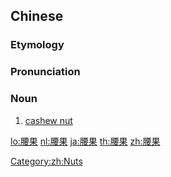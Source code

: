 ==Chinese==
{{zh-forms}}

===Etymology===
{{rfe|lang=zh}}

===Pronunciation===
{{zh-pron
|m=yāoguǒ
|c=jiu1 gwo2
|cat=n
}}

===Noun===
{{zh-noun}}

# [[cashew nut]]

[[Category:zh:Nuts]]

[[lo:腰果]]
[[nl:腰果]]
[[ja:腰果]]
[[th:腰果]]
[[zh:腰果]]